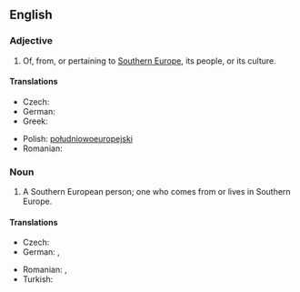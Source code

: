 ==English==

===Adjective===
{{en-adj|head=[[southern|Southern]] [[European]]|-}}

# Of, from, or pertaining to [[Southern Europe]], its people, or its culture.

====Translations====
{{trans-top|Southern European}}
* Czech: {{t+|cs|jihoevropský}}
* German: {{t-|de|südeuropäisch}}
* Greek: {{t-|el|νοτιοευρωπαϊκός|m|tr=notioevropaïkós|sc=Grek}}
{{trans-mid}}
* Polish: [[południowoeuropejski]] {{m}}
* Romanian: {{t-|ro|sud-european}}
{{trans-bottom}}

===Noun===
{{en-noun|sg=[[southern|Southern]] [[European]]}}

# A Southern European person; one who comes from or lives in Southern Europe.

====Translations====
{{trans-top|Southern European person}}
* Czech: {{t-|cs|Jihoevropan|m}}
* German: {{t-|de|Südeuropäer|m}}, {{t-|de|Südeuropäerin|f}}
{{trans-mid}}
* Romanian: {{t-|ro|sud-european|m}}, {{t-|ro|sud-europeană|f}}
* Turkish: {{t-|tr|Güney Avrupalı}}
{{trans-bottom}}